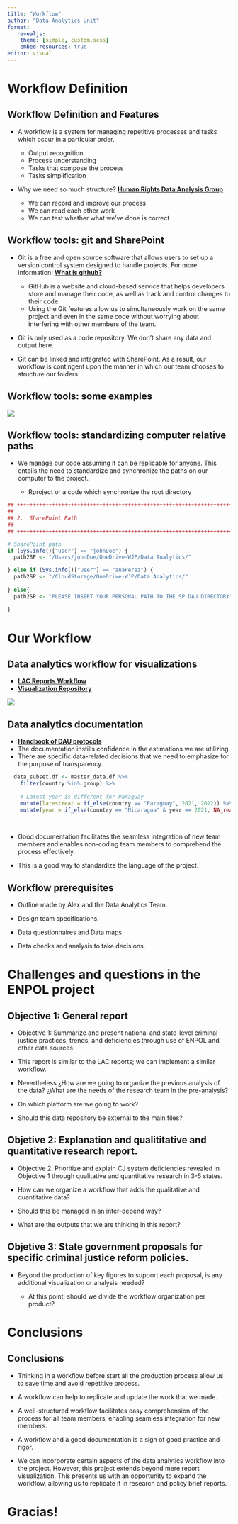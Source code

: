 ```yaml
---
title: "Workflow"
author: "Data Analytics Unit"
format:
   revealjs: 
    theme: [simple, custom.scss]
    embed-resources: true
editor: visual
---
```


# Workflow Definition

## Workflow Definition and Features {.smaller}

-   A workflow is a system for managing repetitive processes and tasks which occur in a particular order.

    -   Output recognition
    -   Process understanding
    -   Tasks that compose the process
    -   Tasks simplification

-   Why we need so much structure? [**Human Rights Data Analysis Group**](https://hrdag.org/2016/06/14/the-task-is-a-quantum-of-workflow/)

    -   We can record and improve our process
    -   We can read each other work
    -   We can test whether what we've done is correct

## Workflow tools: git and SharePoint {.smaller}

-   Git is a free and open source software that allows users to set up a version control system designed to handle projects. For more information: [**What is github?**](https://kinsta.com/knowledgebase/what-is-github/)

    -   GitHub is a website and cloud-based service that helps developers store and manage their code, as well as track and control changes to their code.
    -   Using the Git features allow us to simultaneously work on the same project and even in the same code without worrying about interfering with other members of the team.

-   Git is only used as a code repository. We don't share any data and output here.

-   Git can be linked and integrated with SharePoint. As a result, our workflow is contingent upon the manner in which our team chooses to structure our folders.

## Workflow tools: some examples

![](media/github-ex.png)

## Workflow tools: standardizing computer relative paths {.smaller}

-   We manage our code assuming it can be replicable for anyone. This entails the need to standardize and synchronize the paths on our computer to the project.

    -   Rproject or a code which synchronize the root directory

``` r
## +++++++++++++++++++++++++++++++++++++++++++++++++++++++++++++++++++++++++++++
##
## 2.  SharePoint Path                                                      ----
##
## +++++++++++++++++++++++++++++++++++++++++++++++++++++++++++++++++++++++++++++

# SharePoint path
if (Sys.info()["user"] == "johnDoe") {
  path2SP <- "/Users/johnDoe/OneDrive-WJP/Data Analytics/"

} else if (Sys.info()["user"] == "anaPerez") {
  path2SP <- "/CloudStorage/OneDrive-WJP/Data Analytics/"
  
} else{
  path2SP <- "PLEASE INSERT YOUR PERSONAL PATH TO THE SP DAU DIRECTORY"
  
}
```

# Our Workflow

## Data analytics workflow for visualizations

-   [**LAC Reports Workflow**](https://github.com/ctoruno/LAC-Reports)
-   [**Visualization Repository**](https://github.com/ctoruno/WJP-Data-Viz)

![](media/code_structure.png)

## Data analytics documentation {.smaller}

-   [**Handbook of DAU protocols**](https://ctoruno.quarto.pub/wjp-r-handbook/coding.html)
-   The documentation instills confidence in the estimations we are utilizing.
-   There are specific data-related decisions that we need to emphasize for the purpose of transparency.

``` r
  data_subset.df <- master_data.df %>%
    filter(country %in% group) %>%
    
    # Latest year is different for Paraguay
    mutate(latestYear = if_else(country == "Paraguay", 2021, 2022)) %>%
    mutate(year = if_else(country == "Nicaragua" & year == 2021, NA_real_, year)) # We didn't use the data 
                                                                                  # from Nicaragua in 2021
                                                                                  # index
```

-   Good documentation facilitates the seamless integration of new team members and enables non-coding team members to comprehend the process effectively.

-   This is a good way to standardize the language of the project.

## Workflow prerequisites

-   Outline made by Alex and the Data Analytics Team.

-   Design team specifications.

-   Data questionnaires and Data maps.

-   Data checks and analysis to take decisions.

# Challenges and questions in the ENPOL project

## Objective 1: General report {.smaller}

-   Objective 1: Summarize and present national and state-level criminal justice practices, trends, and deficiencies through use of ENPOL and other data sources.

-   This report is similar to the LAC reports; we can implement a similar workflow.

-   Nevertheless ¿How are we going to organize the previous analysis of the data? ¿What are the needs of the research team in the pre-analysis?

-   On which platform are we going to work?

-   Should this data repository be external to the main files?

## Objetive 2: Explanation and qualititative and quantitative research report. {.smaller}

-   Objective 2: Prioritize and explain CJ system deficiencies revealed in Objective 1 through qualitative and quantitative research in 3-5 states.

-   How can we organize a workflow that adds the qualitative and quantitative data?

-   Should this be managed in an inter-depend way?

-   What are the outputs that we are thinking in this report?

## Objetive 3: State government proposals for specific criminal justice reform policies.

-   Beyond the production of key figures to support each proposal, is any additional visualization or analysis needed?

    -   At this point, should we divide the workflow organization per product?

# Conclusions

## Conclusions {.smaller}

-   Thinking in a workflow before start all the production process allow us to save time and avoid repetitive process.

-   A workflow can help to replicate and update the work that we made.

-   A well-structured workflow facilitates easy comprehension of the process for all team members, enabling seamless integration for new members.

-   A workflow and a good documentation is a sign of good practice and rigor.

-   We can incorporate certain aspects of the data analytics workflow into the project. However, this project extends beyond mere report visualization. This presents us with an opportunity to expand the workflow, allowing us to replicate it in research and policy brief reports.

# Gracias!
